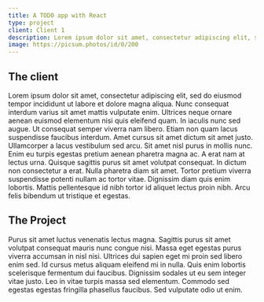 ```yaml
---
title: A TODO app with React
type: project
client: Client 1
description: Lorem ipsum dolor sit amet, consectetur adipiscing elit, sed do eiusmod tempor incididunt ut labore et dolore magna aliqua.
image: https://picsum.photos/id/0/200
---
```


## The client

Lorem ipsum dolor sit amet, consectetur adipiscing elit, sed do eiusmod tempor incididunt ut labore et dolore magna aliqua. Nunc consequat interdum varius sit amet mattis vulputate enim. Ultrices neque ornare aenean euismod elementum nisi quis eleifend quam. In iaculis nunc sed augue. Ut consequat semper viverra nam libero. Etiam non quam lacus suspendisse faucibus interdum. Amet cursus sit amet dictum sit amet justo. Ullamcorper a lacus vestibulum sed arcu. Sit amet nisl purus in mollis nunc. Enim eu turpis egestas pretium aenean pharetra magna ac. A erat nam at lectus urna. Quisque sagittis purus sit amet volutpat consequat. In dictum non consectetur a erat. Nulla pharetra diam sit amet. Tortor pretium viverra suspendisse potenti nullam ac tortor vitae. Dignissim diam quis enim lobortis. Mattis pellentesque id nibh tortor id aliquet lectus proin nibh. Arcu felis bibendum ut tristique et egestas.

## The Project

Purus sit amet luctus venenatis lectus magna. Sagittis purus sit amet volutpat consequat mauris nunc congue nisi. Massa eget egestas purus viverra accumsan in nisl nisi. Ultrices dui sapien eget mi proin sed libero enim sed. Id cursus metus aliquam eleifend mi in nulla. Quis enim lobortis scelerisque fermentum dui faucibus. Dignissim sodales ut eu sem integer vitae justo. Leo in vitae turpis massa sed elementum. Commodo sed egestas egestas fringilla phasellus faucibus. Sed vulputate odio ut enim.
